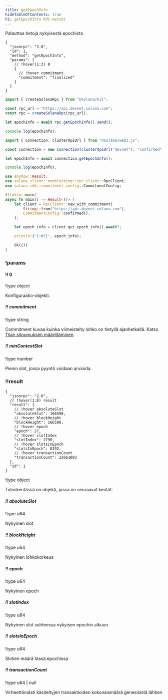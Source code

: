 ```yaml
---
title: getEpochInfo
hideTableOfContents: true
h1: getEpochInfo RPC-metodi
---
```


Palauttaa tietoja nykyisestä epochista

<APIMethod>

```jsonc !!request curl
{
  "jsonrpc": "2.0",
  "id": 1,
  "method": "getEpochInfo",
  "params": [
    // !hover(1:3) 0
    {
      // !hover commitment
      "commitment": "finalized"
    }
  ]
}
```

```ts !!request title="Kit"
import { createSolanaRpc } from "@solana/kit";

const rpc_url = "https://api.devnet.solana.com";
const rpc = createSolanaRpc(rpc_url);

let epochInfo = await rpc.getEpochInfo().send();

console.log(epochInfo);
```

```ts !!request title="web3.js"
import { Connection, clusterApiUrl } from "@solana/web3.js";

const connection = new Connection(clusterApiUrl("devnet"), "confirmed");

let epochInfo = await connection.getEpochInfo();

console.log(epochInfo);
```

```rs !!request title="Rust"
use anyhow::Result;
use solana_client::nonblocking::rpc_client::RpcClient;
use solana_sdk::commitment_config::CommitmentConfig;

#[tokio::main]
async fn main() -> Result<()> {
    let client = RpcClient::new_with_commitment(
        String::from("https://api.devnet.solana.com"),
        CommitmentConfig::confirmed(),
    );

    let epoch_info = client.get_epoch_info().await?;

    println!("{:#?}", epoch_info);

    Ok(())
}
```

### !params

#### !! 0

!type object

Konfiguraatio-objekti.

##### !! commitment

!type string

Commitment kuvaa kuinka viimeistelty lohko on tietyllä ajanhetkellä. Katso
[Tilan sitoumuksen määrittäminen](/docs/rpc#configuring-state-commitment).

##### !! minContextSlot

!type number

Pienin slot, jossa pyyntö voidaan arvioida.

### !!result

```jsonc !response
{
  "jsonrpc": "2.0",
  // !hover(1:8) result
  "result": {
    // !hover absoluteSlot
    "absoluteSlot": 166598,
    // !hover blockHeight
    "blockHeight": 166500,
    // !hover epoch
    "epoch": 27,
    // !hover slotIndex
    "slotIndex": 2790,
    // !hover slotsInEpoch
    "slotsInEpoch": 8192,
    // !hover transactionCount
    "transactionCount": 22661093
  },
  "id": 1
}
```

!type object

Tuloskentässä on objekti, jossa on seuraavat kentät:

##### !! absoluteSlot

!type u64

Nykyinen slot

##### !! blockHeight

!type u64

Nykyinen lohkokorkeus

##### !! epoch

!type u64

Nykyinen epoch

##### !! slotIndex

!type u64

Nykyinen slot suhteessa nykyisen epochin alkuun

##### !! slotsInEpoch

!type u64

Slotien määrä tässä epochissa

##### !! transactionCount

!type u64 | null

Virheettömästi käsiteltyjen transaktioiden kokonaismäärä genesisistä lähtien

</APIMethod>
